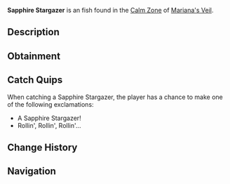 {{FishInfobox
|image          = Sapphire Stargazer.png
|rarity         = Unusual
|sea            = First Sea
|location       = [[Calm Zone]]
|sublocation    = 
|sources        = Fishing Rod
|radar_location = 
|xp             = 250
|weather        = Clear
|time           = 
|season         = Spring
|bait           = Seaweed
|base_weight    = 140
|base_value     = 1300
|weight_range   = 90
|base_chance    = 25
|base_resil     = 85
}}
'''Sapphire Stargazer''' is an {{Rarity|Unusual}} fish found in the [[Calm Zone]] of [[Mariana's Veil]].

== Description ==
{{Description|A flat fish with sapphire-blue scales and glowing eyes that stare into the light.|Bestiary Entry}}

== Obtainment ==
{{Description|Located in clear waters with a glistening deep blue shine.|Bestiary Hint}}
{{Fish Availability|
Mariana's Veil/Calm Zone
|top_rods      = 
Krampus's Rod\536078.2\382107.37;
Magma Rod\519725.37\370418.44;
Plastic Rod\479780.07\357433.26;
Leviathan's Fang Rod\399934.6\284776.49;
Trident Rod\388407.29\255112.52;
Buddy Bond Rod\352599.31\324057.48;
Fast Rod\376355.97\399722.4;
Fischer's Rod\360026.6\377681.77;
Adventurer's Rod\358121.69\375683.46;
Free Spirit Rod\383706.52\252024.97;
No-Life Rod\357416.67\296945.74;
Challenger's Rod\338076.47\270542.92;
Astralhook Rod\336900.5\354787.12;
Seraphic Rod\336240.95\295574.36;
Rod Of The Forgotten Fang\333231.36\269900.95;
Ethereal Prism Rod\331152.58\319612.49;
Rod Of The Depths\330754.29\245716.76;
Zeus Rod\328730.95\252273.08;
Rod Of The Exalted One\326169.17\230518.29;
Blazebringer Rod\325426.98\238227.2;
Verdant Shear Rod\319954.39\252724.46;
Volcanic Rod\307118.11\214455.27;
Depthseeker Rod\302427.13\230778.3;
Avalanche Rod\279947.76\207301.79;
Steady Rod\150408.95\115884.13
|recommended   = Trident Rod
}}

== Catch Quips ==
When catching a Sapphire Stargazer, the player has a chance to make one of the following exclamations:
* A Sapphire Stargazer!
* Rollin', Rollin', Rollin'...

== Change History ==
{{Change History|{{subst:Current Version}}}}

== Navigation ==
{{Fish Navbox|Calm Zone}}